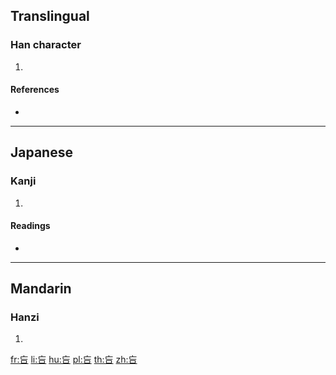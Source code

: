 ==Translingual==

===Han character===
{{Han char|rn=30|rad=口|as=03|sn=6|four=|canj=YVR|ids=⿱亡口}}

# {{defn|Han|sort=口03}}

====References====
* {{Han ref|kx=0174.160|dkj=03279|dj=0387.090|hdz=10584.010|uh=5402|ud=21506}}

----

==Japanese==

===Kanji===
{{ja-kanji|grade=|rs=口03}}

# {{defn|lang=ja|sort=口03}}

====Readings====
* {{ja-readings|on=[[ぼう]] (bō), [[もう]] (mō)|kun=[[おいぼれる]] (oiboreru)}}

----

==Mandarin==

===Hanzi===
{{cmn-hanzi|pin=[[chī]] ([[chi1]]), [[jī]] ([[ji1]]), [[máng]] ([[mang2]])|wg=ch'ih<sup>1</sup>, chi<sup>1</sup>, mang<sup>2</sup>}}

# {{defn|lang=cmn|sort=口03}}

[[fr:吂]]
[[li:吂]]
[[hu:吂]]
[[pl:吂]]
[[th:吂]]
[[zh:吂]]